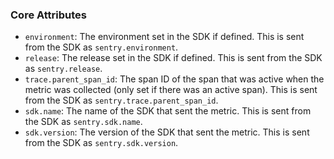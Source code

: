 ### Core Attributes

- `environment`: The environment set in the SDK if defined. This is sent from the SDK as `sentry.environment`.
- `release`: The release set in the SDK if defined. This is sent from the SDK as `sentry.release`.
- `trace.parent_span_id`: The span ID of the span that was active when the metric was collected (only set if there was an active span). This is sent from the SDK as `sentry.trace.parent_span_id`.
- `sdk.name`: The name of the SDK that sent the metric. This is sent from the SDK as `sentry.sdk.name`.
- `sdk.version`: The version of the SDK that sent the metric. This is sent from the SDK as `sentry.sdk.version`.
